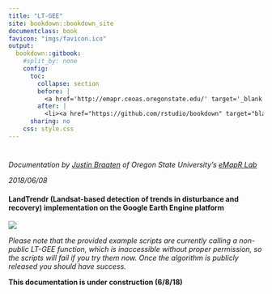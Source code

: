 ```yaml
---
title: "LT-GEE"
site: bookdown::bookdown_site
documentclass: book
favicon: "imgs/favicon.ico"
output:
  bookdown::gitbook:
    #split_by: none
    config:
      toc:
        collapse: section
        before: |
          <a href='http://emapr.ceoas.oregonstate.edu/' target='_blank'><img src='imgs/emapr_print_logo.svg' style='margin-left:13px; margin-top:13px; height:40px'></li></a>
        after: |
          <li><a href="https://github.com/rstudio/bookdown" target="blank">Published with bookdown</a></li>
      sharing: no
    css: style.css
---
```


#  {-}

*Documentation by [Justin Braaten](https://github.com/jdbcode) of Oregon State University's [eMapR Lab](http://emapr.ceoas.oregonstate.edu/)*

*2018/06/08*

#### LandTrendr (Landsat-based detection of trends in disturbance and recovery) implementation on the Google Earth Engine platform {-}

<img src='imgs/lt_gee_symbols.png'>

*Please note that the provided example scripts are currently calling a non-public LT-GEE function, which is inaccessible without proper permission, so the scripts will fail if you try them now. Once the algorithm is publicly released you should have success.*



**This documentation is under construction (6/8/18)**